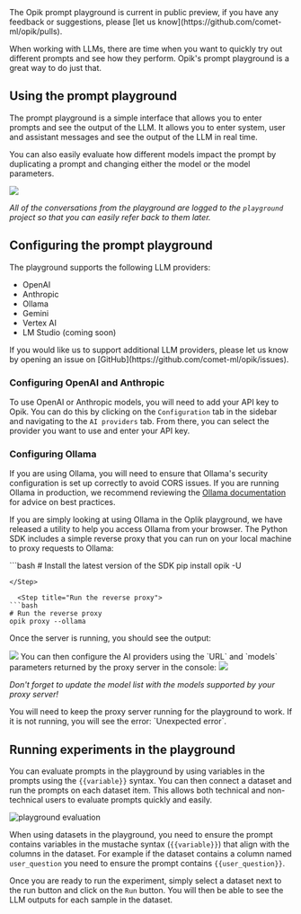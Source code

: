 <Tip>
  The Opik prompt playground is current in public preview, if you have any feedback or suggestions, please [let us
  know](https://github.com/comet-ml/opik/pulls).
</Tip>

When working with LLMs, there are time when you want to quickly try out different prompts and see how they perform. Opik's
prompt playground is a great way to do just that.

## Using the prompt playground

The prompt playground is a simple interface that allows you to enter prompts and see the output of the LLM. It allows you
to enter system, user and assistant messages and see the output of the LLM in real time.

You can also easily evaluate how different models impact the prompt by duplicating a prompt and changing either the
model or the model parameters.

<Frame>
  <img src="/img/prompt_engineering/playground.png" />
</Frame>

_All of the conversations from the playground are logged to the `playground` project so that you can easily refer back to them later._

## Configuring the prompt playground

The playground supports the following LLM providers:

- OpenAI
- Anthropic
- Ollama
- Gemini
- Vertex AI
- LM Studio (coming soon)

<Tip>
  If you would like us to support additional LLM providers, please let us know by opening an issue on
  [GitHub](https://github.com/comet-ml/opik/issues).
</Tip>

### Configuring OpenAI and Anthropic

To use OpenAI or Anthropic models, you will need to add your API key to Opik. You can do this by clicking on the `Configuration` tab in the sidebar
and navigating to the `AI providers` tab. From there, you can select the provider you want to use and enter your API key.

### Configuring Ollama

If you are using Ollama, you will need to ensure that Ollama's security configuration is set up correctly to avoid CORS issues. If you are running Ollama
in production, we recommend reviewing the [Ollama documentation](https://github.com/ollama/ollama/blob/main/docs/faq.md#faq) for advice on best practices.

If you are simply looking at using Ollama in the Oplik playground, we have released a utility to help you access Ollama from your browser. The Python
SDK includes a simple reverse proxy that you can run on your local machine to proxy requests to Ollama:

<Steps>
  <Step title="Install the Python SDK">
```bash
# Install the latest version of the SDK
pip install opik -U

````
</Step>

  <Step title="Run the reverse proxy">
```bash
# Run the reverse proxy
opik proxy --ollama
````

Once the server is running, you should see the output:

<Frame>
  <img src="/img/prompt_engineering/ollama_proxy.png" />
</Frame>

</Step>
<Step>
You can then configure the AI providers using the `URL` and `models` parameters returned by the proxy server in the console:

<Frame>
  <img src="/img/prompt_engineering/ollama_config.png" />
</Frame>

_Don't forget to update the model list with the models supported by your proxy server!_

<Note>
  You will need to keep the proxy server running for the playground to work. If it is not running, you will see the
  error: `Unexpected error`.
</Note>

</Step>
</Steps>

## Running experiments in the playground

You can evaluate prompts in the playground by using variables in the prompts using the `{{variable}}` syntax. You can then connect a dataset and run the prompts on each dataset item. This allows both technical and non-technical users to evaluate prompts quickly and easily.

![playground evaluation](/img/evaluation/playground_evaluation.gif)

When using datasets in the playground, you need to ensure the prompt contains variables in the mustache syntax (`{{variable}}`) that align with the columns in the dataset. For example if the dataset contains a column named `user_question` you need to ensure the prompt contains `{{user_question}}`.

Once you are ready to run the experiment, simply select a dataset next to the run button and click on the `Run` button. You will then be able to see the LLM outputs for each sample in the dataset.
